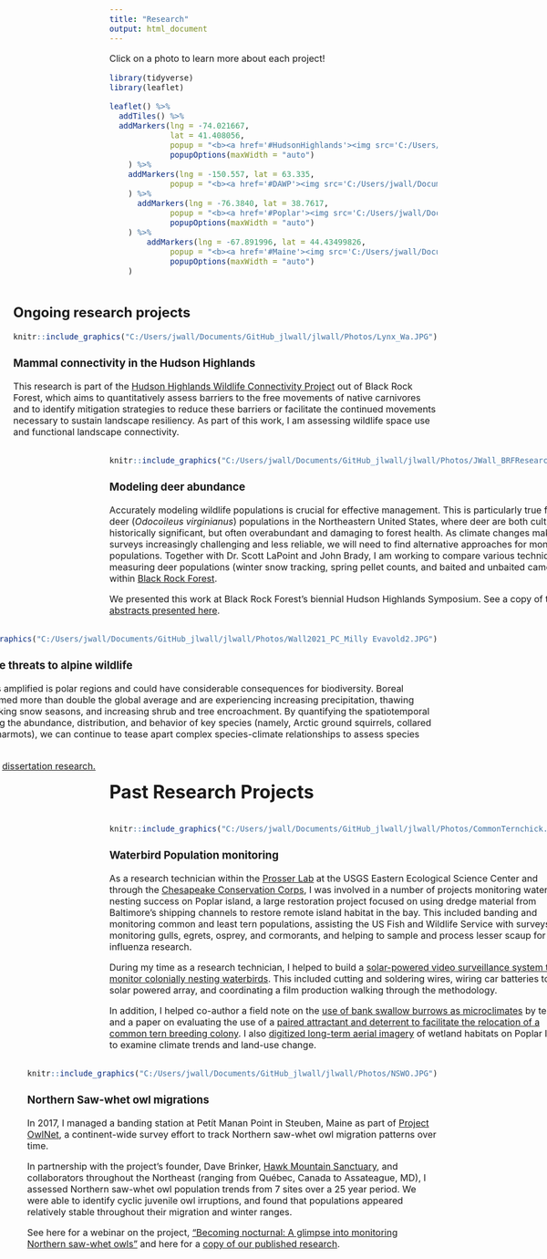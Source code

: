 ```yaml
---
title: "Research"
output: html_document
---
```


<style>
.full-width body {background-color: #f3f3f3; 
                       max-width: 100vw;
                       margin: auto;
                       }
</style>

<div style ="full-width">

Click on a photo to learn more about each project! 

```r
library(tidyverse)
library(leaflet)

leaflet() %>% 
  addTiles() %>% 
  addMarkers(lng = -74.021667,
             lat = 41.408056,
             popup = "<b><a href='#HudsonHighlands'><img src='C:/Users/jwall/Documents/GitHub_jlwall/jlwall/Photos/Lynx_Wa.JPG'</a><a href='#Deer'><img src='C:/Users/jwall/Documents/GitHub_jlwall/jlwall/Photos/JWall_BRFResearchSymposium.JPG'></a></b>",
             popupOptions(maxWidth = "auto")
    ) %>% 
    addMarkers(lng = -150.557, lat = 63.335,
             popup = "<b><a href='#DAWP'><img src='C:/Users/jwall/Documents/GitHub_jlwall/jlwall/Photos/DAWP.JPG'></a>"
    ) %>% 
      addMarkers(lng = -76.3840, lat = 38.7617,
             popup = "<b><a href='#Poplar'><img src='C:/Users/jwall/Documents/GitHub_jlwall/jlwall/Photos/CommonTernwithFish.JPG'></a>",
             popupOptions(maxWidth = "auto")
    ) %>% 
        addMarkers(lng = -67.891996, lat = 44.43499826,
             popup = "<b><a href='#Maine'><img src='C:/Users/jwall/Documents/GitHub_jlwall/jlwall/Photos/NSWO.JPG'></a>",
             popupOptions(maxWidth = "auto")
    )
```

</div>

<style type="text/css">
  body{font-size: 12pt;}
</style>

<div text style= "float:right; position: relative">

## Ongoing research projects

<a name="HudsonHighlands"></a>


```r
knitr::include_graphics("C:/Users/jwall/Documents/GitHub_jlwall/jlwall/Photos/Lynx_Wa.JPG")
```

### Mammal connectivity in the Hudson Highlands

This research is part of the [Hudson Highlands Wildlife Connectivity Project](https://blackrockforest.org/wildlife-connectivity) out of Black Rock Forest, which aims to quantitatively assess barriers to the free movements of native carnivores and to identify mitigation strategies to reduce these barriers or facilitate the continued movements necessary to sustain landscape resiliency. As part of this work, I am assessing wildlife space use and functional landscape connectivity. 

</div>


---


<div text style= "float:left; position: relative">

<a name="Deer"></a>

```r
knitr::include_graphics("C:/Users/jwall/Documents/GitHub_jlwall/jlwall/Photos/JWall_BRFResearchSymposium.JPG")
```

### Modeling deer abundance

Accurately modeling wildlife populations is crucial for effective management. This is particularly true for white-tailed deer (*Odocoileus virginianus*) populations in the Northeastern United States, where deer are both culturally and historically significant, but often overabundant and damaging to forest health. As climate changes make traditional surveys increasingly challenging and less reliable, we will need to find alternative approaches for monitoring populations. Together with Dr. Scott LaPoint and John Brady, I am working to compare various techniques for measuring deer populations (winter snow tracking, spring pellet counts, and baited and unbaited camera trap surveys) within [Black Rock Forest](www.blackrockforest.org). 

We presented this work at Black Rock Forest's biennial Hudson Highlands Symposium. See a copy of the [2025 abstracts presented here](https://www.blackrockforest.org/past-research-symposium-presentations).

</div>


---

<div text style= "float:right; position: relative">

<a name="DAWP"></a>

```r
knitr::include_graphics("C:/Users/jwall/Documents/GitHub_jlwall/jlwall/Photos/Wall2021_PC_Milly Evavold2.JPG")
```


### Climate change threats to alpine wildlife 

Climate change is amplified is polar regions and could have considerable consequences for biodiversity. Boreal regions have warmed more than double the global average and are experiencing increasing precipitation, thawing permafrost, shrinking snow seasons, and increasing shrub and tree encroachment. By quantifying the spatiotemporal factors influencing the abundance, distribution, and behavior of key species (namely, Arctic ground squirrels, collared pika, and hoary marmots), we can continue to tease apart complex species-climate relationships to assess species vulnerability.

See a copy of my [dissertation research.](https://scholarworks.umt.edu/etd/12293/)

</div>
    
---

# Past Research Projects

<a name="Poplar"></a>

<div text style= "float:left; position: relative">

```r
knitr::include_graphics("C:/Users/jwall/Documents/GitHub_jlwall/jlwall/Photos/CommonTernchick.JPG")
```


### Waterbird Population monitoring

As a research technician within the [Prosser Lab](https://www.usgs.gov/staff-profiles/diann-prosser) at the USGS Eastern Ecological Science Center and through the [Chesapeake Conservation Corps](https://cbtrust.org/chesapeake-climate-corps/), I  was involved in a number of projects monitoring waterbird nesting success on Poplar island, a large restoration project focused on using dredge material from Baltimore's shipping channels to restore remote island habitat in the bay. This included banding and monitoring common and least tern populations, assisting the US Fish and Wildlife Service with surveys monitoring gulls, egrets, osprey, and cormorants, and helping to sample and process lesser scaup for avian influenza research.

During my time as a research technician, I helped to build a [solar-powered video surveillance system to monitor colonially nesting waterbirds](https://app.jove.com/t/57928/a-video-surveillance-system-to-monitor-breeding-colonies-common-terns). This included cutting and soldering wires, wiring car batteries to a solar powered array, and  coordinating a film production walking through the methodology. 

In addition, I helped co-author a field note on the [use of bank swallow burrows as microclimates](https://bioone.org/journals/waterbirds/volume-41/issue-2/063.041.0210/Use-of-Bank-Swallow-Riparia-riparia-Burrows-as-Shelter-by/10.1675/063.041.0210.short) by terns and a paper on evaluating the use of a [paired attractant and deterrent to facilitate the relocation of a common tern breeding colony](https://digitalcommons.unl.edu/usfwspubs/556/). I also [digitized long-term aerial imagery](https://er.uwpress.org/content/40/1/17) of wetland habitats on Poplar Island to examine climate trends and land-use change.


</div>  

---

<a name="Maine"></a>

<div text style= "float:right; position: relative">

```r
knitr::include_graphics("C:/Users/jwall/Documents/GitHub_jlwall/jlwall/Photos/NSWO.JPG")
```


### Northern Saw-whet owl migrations

In 2017, I managed a banding station at Pet&#237;t Manan Point in Steuben, Maine as part of [Project OwlNet](www.projectowlnet.org), a continent-wide survey effort to track Northern saw-whet owl migration patterns over time. 

In partnership with the project's founder, Dave Brinker, [Hawk Mountain Sanctuary](http://hawkmountain.org), and collaborators throughout the Northeast (ranging from Qu&#233;bec, Canada to Assateague, MD), I assessed Northern saw-whet owl population trends from 7 sites over a 25 year period. We were able to identify cyclic juvenile owl irruptions, and found that populations appeared relatively stable throughout their migration and winter ranges.

See here for a webinar on the project, ["Becoming nocturnal: A glimpse into monitoring Northern saw-whet owls"](https://www.youtube.com/watch?v=zOiK1mbA23U) and here for a [copy of our published research](https://bioone.org/journals/the-wilson-journal-of-ornithology/volume-132/issue-3/19-125/Twenty-five-year-population-trends-in-Northern-Saw-whet-Owl/10.1676/19-125.short).


</div>  